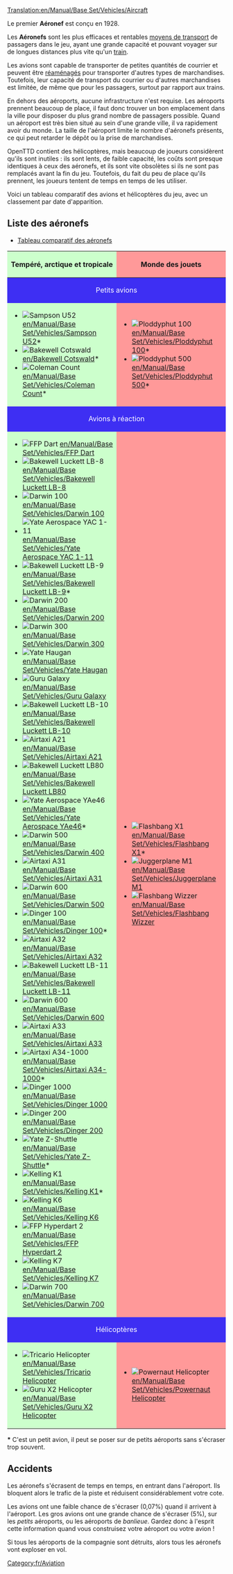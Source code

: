 [[Translation:en/Manual/Base Set/Vehicles/Aircraft]]
{{fr/Table des matières}}

Le premier '''Aéronef''' est conçu en 1928.

Les '''Aéronefs''' sont les plus efficaces et rentables [[fr/Manual/Base Set/Vehicles/Véhicules|moyens de transport]] de passagers dans le jeu, ayant une grande capacité et pouvant voyager sur de longues distances plus vite qu'un [[fr/Manual/Base Set/Vehicles/Trains|train]].

Les avions sont capable de transporter de petites quantités de courrier et peuvent être [[en/refit|réaménagés]] pour transporter d'autres types de marchandises. Toutefois, leur capacité de transport du courrier ou d'autres marchandises est limitée, de même que pour les passagers, surtout par rapport aux trains.

En dehors des aéroports, aucune infrastructure n'est requise. Les aéroports prennent beaucoup de place, il faut donc trouver un bon emplacement dans la ville pour disposer du plus grand nombre de passagers possible. Quand un aéroport est très bien situé au sein d'une grande ville, il va rapidement avoir du monde. La taille de l'aéroport limite le nombre d'aéronefs présents, ce qui peut retarder le dépôt ou la prise de marchandises.

OpenTTD contient des hélicoptères, mais beaucoup de joueurs considèrent qu'ils sont inutiles : ils sont lents, de faible capacité, les coûts sont presque identiques à ceux des aéronefs, et ils sont vite obsolètes si ils ne sont pas remplacés avant la fin du jeu. Toutefois, du fait du peu de place qu'ils prennent, les joueurs tentent de temps en temps de les utiliser.

Voici un tableau comparatif des avions et hélicoptères du jeu, avec un classement par date d'apparition.

==Liste des aéronefs==
*[[en/Manual/Base Set/Vehicles/Air Comparison|Tableau comparatif des aéronefs]]

{|border="1" cellspacing="2" cellpadding="3" rules="all" style="margin:1em 1em 1em 0; border:solid 1px #AAAAAA;"
!width="50%" style="background: #ccffcc" | Tempéré, arctique et tropicale
!width="50%" style="background: #ff9999" | Monde des jouets
|-
! colspan="2" style="background: #3e2ff3; color:white" align="center" | Petits avions
|-
| style="background: #ccffcc" |
*[[File:en/JunkersJU52.png|Sampson U52]] [[en/Manual/Base Set/Vehicles/Sampson U52]]*
*[[File:en/DouglasDC-3Dakota.png|Bakewell Cotswald]] [[en/Bakewell Cotswald]]*
*[[File:en/VickersViscount.png|Coleman Count]] [[en/Manual/Base Set/Vehicles/Coleman Count]]*
| style="background: #ff9999" |
*[[File:en/Ploddyphut100.png|Ploddyphut 100]] [[en/Manual/Base Set/Vehicles/Ploddyphut 100]]*
*[[File:en/Ploddyphut500.png|Ploddyphut 500]][[en/Manual/Base Set/Vehicles/Ploddyphut 500]]*
|-
! colspan="2" style="background: #3e2ff3; color:white" align="center" | Avions à réaction
|-
| style="background: #ccffcc" |
*[[File:en/A%C3%ABrospatialeSE-310Caravelle.png|FFP Dart]] [[en/Manual/Base Set/Vehicles/FFP Dart]]
*[[File:en/McDonnellDouglasDC-8.png|Bakewell Luckett LB-8]] [[en/Manual/Base Set/Vehicles/Bakewell Luckett LB-8]]
*[[File:en/Boeing727.png|Darwin 100]] [[en/Manual/Base Set/Vehicles/Darwin 100]]
*[[File:en/BritishAerospaceBAC1-11.png|Yate Aerospace YAC 1-11]] [[en/Manual/Base Set/Vehicles/Yate Aerospace YAC 1-11]]
*[[File:en/McDonnellDouglasDC-9.png|Bakewell Luckett LB-9]] [[en/Manual/Base Set/Vehicles/Bakewell Luckett LB-9]]*
*[[File:en/Boeing737.png|Darwin 200]] [[en/Manual/Base Set/Vehicles/Darwin 200]]
*[[File:en/Boeing747.png|Darwin 300]] [[en/Manual/Base Set/Vehicles/Darwin 300]]
*[[File:en/BAC-A%C3%ABrospatialConcorde.png|Yate Haugan]] [[en/Manual/Base Set/Vehicles/Yate Haugan]]
*[[File:en/LockheedTristar.png|Guru Galaxy]] [[en/Manual/Base Set/Vehicles/Guru Galaxy]]
*[[File:en/McDonnelDouglasDC-10.png|Bakewell Luckett LB-10]] [[en/Manual/Base Set/Vehicles/Bakewell Luckett LB-10]]
*[[File:en/AirbusA300.png|Airtaxi A21]] [[en/Manual/Base Set/Vehicles/Airtaxi A21]]
*[[File:en/McDonnellDouglasMD80.png|Bakewell Luckett LB80]] [[en/Manual/Base Set/Vehicles/Bakewell Luckett LB80]]
*[[File:en/BritishAerospaceBAe46.png|Yate Aerospace YAe46]] [[en/Manual/Base Set/Vehicles/Yate Aerospace YAe46]]*
*[[File:en/Boeing757.png|Darwin 500]] [[en/Manual/Base Set/Vehicles/Darwin 400]]
*[[File:en/AirbusA300.png|Airtaxi A31]] [[en/Manual/Base Set/Vehicles/Airtaxi A31]]
*[[File:en/Boeing767.png|Darwin 600]] [[en/Manual/Base Set/Vehicles/Darwin 500]]
*[[File:en/Fokker100.png|Dinger 100]] [[en/Manual/Base Set/Vehicles/Dinger 100]]*
*[[File:en/AirbusA320.png|Airtaxi A32]] [[en/Manual/Base Set/Vehicles/Airtaxi A32]]
*[[File:en/McDonnellDouglasMD-11.png|Bakewell Luckett LB-11]] [[en/Manual/Base Set/Vehicles/Bakewell Luckett LB-11]]
*[[File:en/AirbusA330.png|Darwin 600]] [[en/Manual/Base Set/Vehicles/Darwin 600]]
*[[File:en/AirbusA330.png|Airtaxi A33]] [[en/Manual/Base Set/Vehicles/Airtaxi A33]]
*[[File:en/AirTaxiA34-1000.png|Airtaxi A34-1000]] [[en/Manual/Base Set/Vehicles/Airtaxi A34-1000]]*
*[[File:en/Dinger1000.png|Dinger 1000]] [[en/Manual/Base Set/Vehicles/Dinger 1000]]
*[[File:en/Dinger200.png|Dinger 200]] [[en/Manual/Base Set/Vehicles/Dinger 200]]
*[[File:en/YateZ-Shuttle.png|Yate Z-Shuttle]] [[en/Manual/Base Set/Vehicles/Yate Z-Shuttle]]*
*[[File:en/KellingK1.png|Kelling K1]] [[en/Manual/Base Set/Vehicles/Kelling K1]]*
*[[File:en/KellingK6.png|Kelling K6]] [[en/Manual/Base Set/Vehicles/Kelling K6]]
*[[File:en/FFPHyperdart2.png|FFP Hyperdart 2]] [[en/Manual/Base Set/Vehicles/FFP Hyperdart 2]]
*[[File:en/KellingK7.png|Kelling K7]] [[en/Manual/Base Set/Vehicles/Kelling K7]]
*[[File:en/Darwin700.png|Darwin 700]] [[en/Manual/Base Set/Vehicles/Darwin 700]]
| style="background: #ff9999" |
*[[File:en/Flashbang X1.png|Flashbang X1]] [[en/Manual/Base Set/Vehicles/Flashbang X1]]*
*[[File:en/JuggerplaneM1.png|Juggerplane M1]] [[en/Manual/Base Set/Vehicles/Juggerplane M1]]
*[[File:en/Flashbangwizzer.png|Flashbang Wizzer]] [[en/Manual/Base Set/Vehicles/Flashbang Wizzer]]
|-
! colspan="2" style="background: #3e2ff3; color:white" align="center" | Hélicoptères
|-
| style="background: #ccffcc" |
*[[File:en/SikorskyHelicopter.png|Tricario Helicopter]] [[en/Manual/Base Set/Vehicles/Tricario Helicopter]]
*[[File:en/GuruX2Helicopter.png|Guru X2 Helicopter]] [[en/Manual/Base Set/Vehicles/Guru X2 Helicopter]]
| style="background: #ff9999" |
*[[File:en/Powernauthelicopter.png|Powernaut Helicopter]] [[en/Manual/Base Set/Vehicles/Powernaut Helicopter]]
|}

'''*''' C'est un petit avion, il peut se poser sur de petits aéroports sans s'écraser trop souvent.

==Accidents==
Les aéronefs s'écrasent de temps en temps, en entrant dans l'aéroport. Ils bloquent alors le trafic de la piste et réduisent considérablement votre cote.

Les avions ont une faible chance de s'écraser (0,07%) quand il arrivent à l'aéroport. Les gros avions ont une grande chance de s'écraser (5%), sur les ''petits'' aéroports, ou les aéroports de ''banlieue''. Gardez donc à l'esprit cette information quand vous construisez votre aéroport ou votre avion !

Si tous les aéroports de la compagnie sont détruits, alors tous les aéronefs vont exploser en vol.

[[Category:fr/Aviation]]